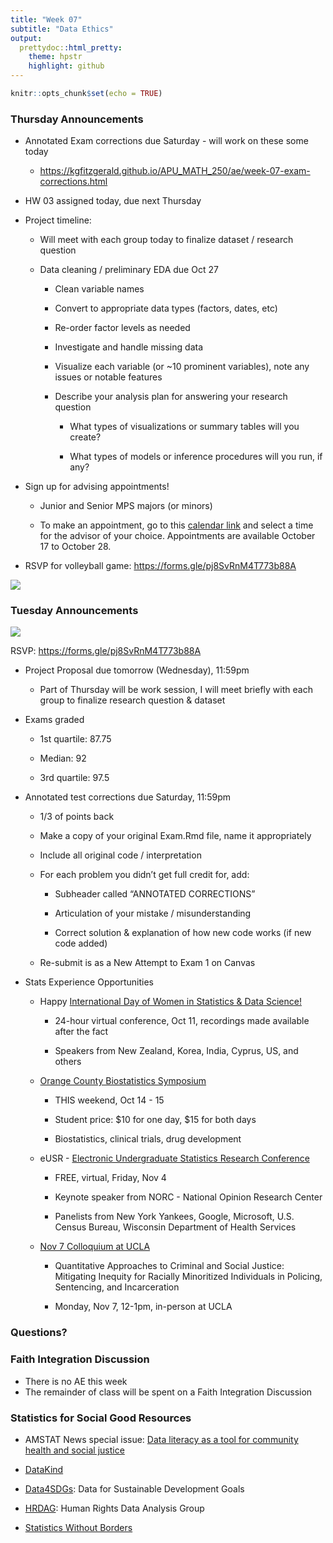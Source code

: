 ```yaml
---
title: "Week 07"
subtitle: "Data Ethics"
output: 
  prettydoc::html_pretty:
    theme: hpstr
    highlight: github
---
```


```r
knitr::opts_chunk$set(echo = TRUE)
```

### Thursday Announcements

-   Annotated Exam corrections due Saturday - will work on these some today

    -   <https://kgfitzgerald.github.io/APU_MATH_250/ae/week-07-exam-corrections.html>

-   HW 03 assigned today, due next Thursday

-   Project timeline:

    -   Will meet with each group today to finalize dataset / research question

    -   Data cleaning / preliminary EDA due Oct 27

        -   Clean variable names

        -   Convert to appropriate data types (factors, dates, etc)

        -   Re-order factor levels as needed

        -   Investigate and handle missing data

        -   Visualize each variable (or \~10 prominent variables), note any issues or notable features

        -   Describe your analysis plan for answering your research question

            -   What types of visualizations or summary tables will you create?

            -   What types of models or inference procedures will you run, if any?

-   Sign up for advising appointments!

    -   Junior and Senior MPS majors (or minors)

    -   To make an appointment, go to this [calendar link](https://calendar.google.com/calendar/u/0/selfsched?sstoken=UUNFd3FSS2lGUjZufGRlZmF1bHR8MThkNjJlMGFlOTdmZjQ2YzM1MWFhZjcwMTI2Mzg0MmQ) and select a time for the advisor of your choice. Appointments are available October 17 to October 28.

-   RSVP for volleyball game: <https://forms.gle/pj8SvRnM4T773b88A>

![](img/APU_Volleyball_MPS.png)

### Tuesday Announcements

![](img/APU_Volleyball_MPS.png)

RSVP: <https://forms.gle/pj8SvRnM4T773b88A>

-   Project Proposal due tomorrow (Wednesday), 11:59pm

    -   Part of Thursday will be work session, I will meet briefly with each group to finalize research question & dataset

-   Exams graded

    -   1st quartile: 87.75

    -   Median: 92

    -   3rd quartile: 97.5

-   Annotated test corrections due Saturday, 11:59pm

    -   1/3 of points back

    -   Make a copy of your original Exam.Rmd file, name it appropriately

    -   Include all original code / interpretation

    -   For each problem you didn't get full credit for, add:

        -   Subheader called "ANNOTATED CORRECTIONS"

        -   Articulation of your mistake / misunderstanding

        -   Correct solution & explanation of how new code works (if new code added)

    -   Re-submit is as a New Attempt to Exam 1 on Canvas

-   Stats Experience Opportunities

    -   Happy [International Day of Women in Statistics & Data Science!](http://www.idwsds.org)

        -   24-hour virtual conference, Oct 11, recordings made available after the fact

        -   Speakers from New Zealand, Korea, India, Cyprus, US, and others

    -   [Orange County Biostatistics Symposium](https://www.eventbee.com/v/2022ocbiostatisticssymposium#/tickets)

        -   THIS weekend, Oct 14 - 15

        -   Student price: \$10 for one day, \$15 for both days

        -   Biostatistics, clinical trials, drug development

    -   eUSR - [Electronic Undergraduate Statistics Research Conference](https://www.causeweb.org/usproc/eusr/2022)

        -   FREE, virtual, Friday, Nov 4

        -   Keynote speaker from NORC - National Opinion Research Center

        -   Panelists from New York Yankees, Google, Microsoft, U.S. Census Bureau, Wisconsin Department of Health Services

    -   [Nov 7 Colloquium at UCLA](https://community.ucla.edu/event/35672c9e-405b-4c3a-9f78-57e32517009d)

        -   Quantitative Approaches to Criminal and Social Justice: Mitigating Inequity for Racially Minoritized Individuals in Policing, Sentencing, and Incarceration

        -   Monday, Nov 7, 12-1pm, in-person at UCLA

### Questions?

### Faith Integration Discussion

-   There is no AE this week
-   The remainder of class will be spent on a Faith Integration Discussion

### Statistics for Social Good Resources

-   AMSTAT News special issue: [Data literacy as a tool for community health and social justice](https://magazine.amstat.org/wp-content/uploads/2022/08/AmstatSeptember.pdf)

-   [DataKind](https://www.datakind.org)

-   [Data4SDGs](https://www.data4sdgs.org): Data for Sustainable Development Goals

-   [HRDAG](https://hrdag.org): Human Rights Data Analysis Group

-   [Statistics Without Borders](https://www.statisticswithoutborders.org)
